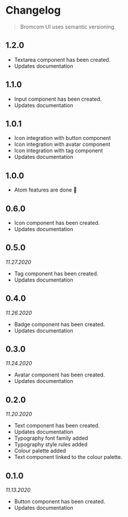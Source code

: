 
<Meta title='Guide and Principles/Changelog' />

# Changelog

> Bromcom UI uses semantic versioning.

## 1.2.0
* Textarea component has been created.
* Updates documentation


## 1.1.0
* Input component has been created.
* Updates documentation

## 1.0.1
* Icon integration with button component
* Icon integration with avatar component
* Icon integration with tag component
* Updates documentation

## 1.0.0
* Atom features are done 💪

## 0.6.0
* Icon component has been created.
* Updates documentation

## 0.5.0

_11.27.2020_

* Tag component has been created.
* Updates documentation

## 0.4.0

_11.26.2020_

* Badge component has been created.
* Updates documentation

## 0.3.0

_11.24.2020_

* Avatar component has been created.
* Updates documentation

## 0.2.0

_11.20.2020_

* Text component has been created.
* Updates documentation
* Typography font family added
* Typography style rules added
* Colour palette added
* Text component linked to the colour palette.

## 0.1.0

_11.13.2020_

* Button component has been created.
* Updates documentation